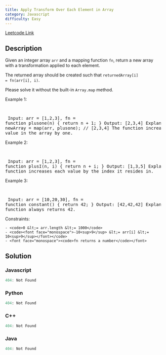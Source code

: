 ```yaml
---
title: Apply Transform Over Each Element in Array
category: Javascript
difficulty: Easy
---
```


<Callout>

[Leetcode Link](https://leetcode.com/problems/apply-transform-over-each-element-in-array)

</Callout>

## Description
Given an integer array <code>arr</code> and a mapping function <code>fn</code>, return a new array with a transformation applied to each element.

The returned array should be created such that <code>returnedArray[i] = fn(arr[i], i)</code>.

Please solve it without the built-in <code>Array.map</code> method.

 
Example 1:

<br /><pre className="overflow-x-auto">
Input: arr = [1,2,3], fn = function plusone(n) { return n + 1; }
Output: [2,3,4]
Explanation:
const newArray = map(arr, plusone); // [2,3,4]
The function increases each value in the array by one. 
</pre>

Example 2:

<br /><pre className="overflow-x-auto">
Input: arr = [1,2,3], fn = function plusI(n, i) { return n + i; }
Output: [1,3,5]
Explanation: The function increases each value by the index it resides in.
</pre>

Example 3:

<br /><pre className="overflow-x-auto">
Input: arr = [10,20,30], fn = function constant() { return 42; }
Output: [42,42,42]
Explanation: The function always returns 42.
</pre>

 
Constraints:


	- <code>0 &lt;= arr.length &lt;= 1000</code>
	- <code><font face="monospace">-10<sup>9</sup> &lt;= arr[i] &lt;= 10<sup>9</sup></font></code>
	- <font face="monospace"><code>fn returns a number</code></font>



## Solution

### Javascript
```javascript
404: Not Found
```
### Python
```python
404: Not Found
```
### C++
```cpp
404: Not Found
```
### Java
```java
404: Not Found
```



